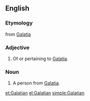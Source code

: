 ==English==
===Etymology===
from [[Galatia]]

===Adjective===
{{en-adj}}

# Of or pertaining to [[Galatia]].

===Noun===
{{en-noun}}
# A person from [[Galatia]].

[[et:Galatian]]
[[el:Galatian]]
[[simple:Galatian]]